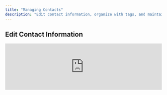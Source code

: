 ```yaml
---
title: "Managing Contacts"
description: "Edit contact information, organize with tags, and maintain a clean contact database"
---
```


## Edit Contact Information

<iframe 
  src="https://www.loom.com/embed/583c40cd7b66418687b08bd248cee7de" 
  width="100%" 
  height={400}
  frameBorder={0} 
  allowFullScreen
/>

**Duration:** 2 minutes

Update existing contact information, add notes, change tags, and modify any contact details as needed. Keep your contact database current and accurate.

## Remove Contacts

<iframe 
  src="https://www.loom.com/embed/a81561e7a3c84b468469648a773730d2" 
  width="100%" 
  height={400}
  frameBorder={0} 
  allowFullScreen
/>

**Duration:** 2 minutes

Clean up your contact database by removing outdated or unwanted contacts while maintaining data integrity.

<Warning>
  **Important:** Deleted contacts cannot be recovered. Make sure to export or backup important contact information before removal.
</Warning>

## Managing Tags

<iframe 
  src="https://www.loom.com/embed/01bc3f3b338740648a2703faae5aa988" 
  width="100%" 
  height={300}
  frameBorder={0} 
  allowFullScreen
/>

**Duration:** 3 minutes

Learn how to create, assign, and manage tags to organize your contacts effectively. Tags are essential for targeted outreach and contact organization.

## Contact Organization Strategies

<CardGroup cols={2}>
  <Card title="By Contact Type" icon="users">
    **Examples:**
    - Prospects
    - Current Clients  
    - Past Clients
    - Referral Sources
  </Card>
  <Card title="By Status" icon="flag">
    **Examples:**
    - Hot Leads
    - Warm Prospects
    - Cold Contacts
    - Do Not Contact
  </Card>
  <Card title="By Industry" icon="building">
    **Examples:**
    - Healthcare
    - Technology
    - Real Estate
    - Manufacturing
  </Card>
  <Card title="By Geography" icon="map">
    **Examples:**
    - Local Area
    - Regional
    - National
    - International
  </Card>
</CardGroup>

## Contact Editing Best Practices

<Steps>
  <Step title="Regular Data Cleanup">
    Schedule monthly reviews to update outdated information
  </Step>
  <Step title="Consistent Formatting">
    Use consistent formats for names, addresses, and phone numbers
  </Step>
  <Step title="Meaningful Tags">
    Create a tag system that makes sense for your business workflow
  </Step>
  <Step title="Activity Tracking">
    Add notes after each interaction to maintain context
  </Step>
</Steps>

## Bulk Contact Operations

<Accordion title="Bulk Editing">
  Select multiple contacts and apply changes to all at once:
  - Add or remove tags from multiple contacts
  - Update company information across contacts  
  - Change contact status or categories
  - Export selected contacts
</Accordion>

<Accordion title="Mass Delete Operations">
  **Safety First:** 
  - Always export contacts before mass deletion
  - Use filters to identify contacts to delete
  - Consider archiving instead of deleting  
  - Review deletion criteria carefully
</Accordion>

## Data Quality Maintenance

<Info>
  **Data Hygiene:** Regular contact maintenance improves deliverability rates and ensures more effective communication campaigns.
</Info>

### Common Maintenance Tasks

- **Phone Number Verification** - Check for disconnected numbers
- **Email Validation** - Remove bounced email addresses  
- **Duplicate Removal** - Merge or remove duplicate contacts
- **Tag Cleanup** - Remove unused or outdated tags
- **Contact Status Updates** - Update prospect to client status

### Contact Health Indicators

- **Complete Information** - All relevant fields populated
- **Recent Activity** - Regular interactions logged
- **Valid Contact Methods** - Working phone/email addresses
- **Proper Categorization** - Appropriate tags and segments assigned

<Tip>
  **Automation Tip:** Set up automated reminders to review and update contact information regularly. Most successful users review their contact database monthly.
</Tip>

## Contact Privacy & Compliance

<Warning>
  **Compliance Requirements:** Ensure your contact management practices comply with GDPR, CAN-SPAM, and other applicable privacy regulations.
</Warning>

Key compliance considerations:
- Obtain proper consent for communication
- Provide easy opt-out mechanisms  
- Honor do-not-contact requests immediately
- Secure contact data with appropriate access controls
- Document consent and communication preferences